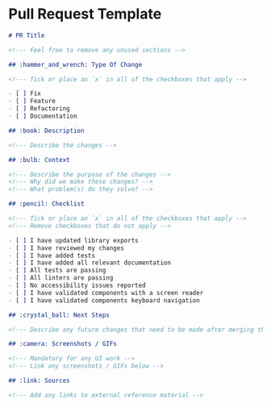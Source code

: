 <Meta title="Docs/Templates/Pull Request" />

# Pull Request Template

```md
# PR Title

<!--- Feel free to remove any unused sections -->

## :hammer_and_wrench: Type Of Change

<!--- Tick or place an `x` in all of the checkboxes that apply -->

- [ ] Fix
- [ ] Feature
- [ ] Refactoring
- [ ] Documentation

## :book: Description

<!--- Describe the changes -->

## :bulb: Context

<!--- Describe the purpose of the changes -->
<!--- Why did we make these changes? -->
<!--- What problem(s) do they solve? -->

## :pencil: Checklist

<!--- Tick or place an `x` in all of the checkboxes that apply -->
<!--- Remove checkboxes that do not apply -->

- [ ] I have updated library exports
- [ ] I have reviewed my changes
- [ ] I have added tests
- [ ] I have added all relevant documentation
- [ ] All tests are passing
- [ ] All linters are passing
- [ ] No accessibility issues reported
- [ ] I have validated components with a screen reader
- [ ] I have validated components keyboard navigation

## :crystal_ball: Next Steps

<!--- Describe any future changes that need to be made after merging the PR -->

## :camera: Screenshots / GIFs

<!--- Mandatory for any UI work -->
<!--- Link any screenshots / GIFs below -->

## :link: Sources

<!--- Add any links to external reference material -->
```

